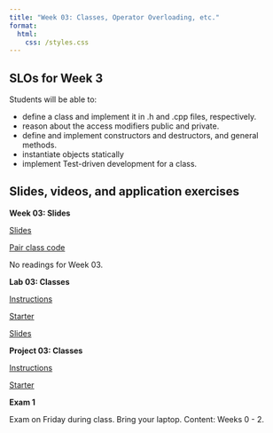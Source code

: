 ```yaml
---
title: "Week 03: Classes, Operator Overloading, etc."
format: 
  html:
    css: /styles.css
---
```


## SLOs for Week 3

Students will be able to:

-   define a class and implement it in .h and .cpp files, respectively.
-   reason about the access modifiers public and private.
-   define and implement constructors and destructors, and general methods.
-   instantiate objects statically
-   implement Test-driven development for a class.

## Slides, videos, and application exercises

:::::: slide-deck
**Week 03: Slides**

::: slides
[Slides](https://docs.google.com/presentation/d/1MHIPb67PUzT9cdGHwnfcYBP5MlFd6_wg44jWBtG3UGc/edit#slide=id.p){target="_blanket"}
:::

::: starter
[Pair class code](https://calvincollege-my.sharepoint.com/:f:/g/personal/vtn2_calvin_edu/EqWAkf_d_K9LhEMlAuJ6ibUBYDWKLhX2GuafwPg2AJWC3Q?e=YRLb30)
:::

::: reading
No readings for Week 03.
:::
::::::

<!-- ## Lab -->

:::::: lab
**Lab 03: Classes**

::: instructions
[Instructions](/labs/lab03.qmd)
:::

::: starter
[Starter](https://classroom.github.com/a/sC4_rfPV){target="_blank"}
:::

::: slides
[Slides](https://calvincollege-my.sharepoint.com/:p:/g/personal/ea47_calvin_edu/ESpo4FJkgElJqLcdoqRKffkB50ivxcC0AHmEcv38EUQqXg?e=3EgLSU){target="_blank"}
:::
::::::

<!-- ## Homework assignments -->

::::: homework
**Project 03: Classes**

::: instructions
[Instructions](/projects/proj03.qmd)
:::

::: starter
[Starter](https://classroom.github.com/a/3KDKrPH7){target="_blank"}
:::
:::::

::: exam
**Exam 1**

Exam on Friday during class. Bring your laptop. Content: Weeks 0 - 2.
:::